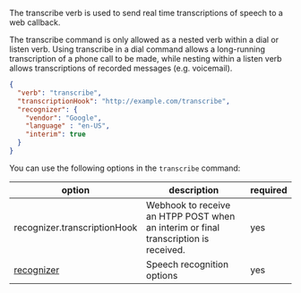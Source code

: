 
The transcribe verb is used to send real time transcriptions of speech to a web callback.

The transcribe command is only allowed as a nested verb within a dial or listen verb.  Using transcribe in a dial command allows a long-running transcription of a phone call to be made, while nesting within a listen verb allows transcriptions of recorded messages (e.g. voicemail).

```json
{
  "verb": "transcribe",
  "transcriptionHook": "http://example.com/transcribe",
  "recognizer": {
    "vendor": "Google",
    "language" : "en-US",
    "interim": true
  }
}
```

You can use the following options in the `transcribe` command:

| option        | description | required  |
| ------------- |-------------| -----|
| recognizer.transcriptionHook | Webhook to receive an HTPP POST when an interim or final transcription is received. | yes |
| [recognizer](/verbs/verbs/recognizer) | Speech recognition options | yes |

